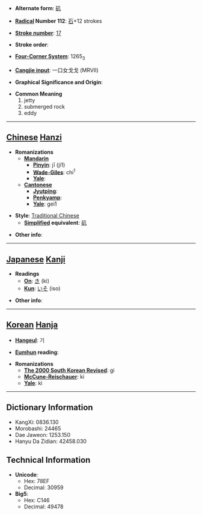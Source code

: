 * '''Alternate form''': [[矶]]

* '''[[Wiktionary:Chinese radical index| Radical]] Number 112''': [[Wiktionary:Chinese radical index 石|石]]+12 strokes

* '''[[Wiktionary:Chinese total strokes index|Stroke number]]''': [[Wiktionary:Chinese total strokes index 17|17]]

* '''Stroke order''': 

* '''[[Wiktionary:Chinese four corner index|Four-Corner System]]''': 1265<sub>3</sub>

* '''[[Wiktionary:Chinese Cangjie index|Cangjie input]]''': 一口女戈戈 (MRVII)

* '''Graphical Significance and Origin''': 

* '''Common Meaning'''
*#jetty
*# submerged rock
*# eddy


----

== [[Chinese]] [[Hanzi]] ==

* '''Romanizations'''
** '''[[Mandarin]]'''
*** '''[[Pinyin]]''': jī (ji1)
*** '''[[Wade-Giles]]''': chi<sup>1</sup>
*** '''[[Yale]]''': 
** '''[[Cantonese]]'''
*** '''[[Jyutping]]''':
*** '''[[Penkyamp]]''': 
*** '''[[Yale]]''': gei1

* '''Style''': [[Traditional Chinese]] 
** '''[[Simplified Chinese|Simplified]] equivalent''': [[矶]]

* '''Other info''': 

----

== [[Japanese]] [[Kanji]] ==

* '''Readings'''
** '''[[On]]''': [[き]] (ki)
** '''[[Kun]]''': [[いそ]] (iso)

* '''Other info''':  

----

== [[Korean]] [[Hanja]] ==

* '''[[Hangeul]]''': 기

* '''[[Eumhun]] reading''': 

* '''Romanizations'''
** '''[[The 2000 South Korean Revised Romanization|The 2000 South Korean Revised]]''': gi
** '''[[McCune-Reischauer]]''': ki
** '''[[Yale]]''': ki

----

== Dictionary Information ==

* KangXi: 0836.130
* Morobashi: 24465
* Dae Jaweon: 1253.150
* Hanyu Da Zidian: 42458.030

== Technical Information ==

* '''Unicode''':
** Hex: 78EF
** Decimal: 30959
* '''Big5''':
** Hex: C146
** Decimal: 49478